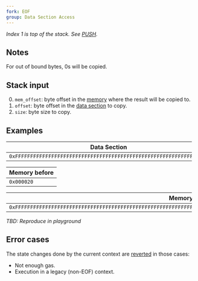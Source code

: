 ```yaml
---
fork: EOF
group: Data Section Access
---
```


*Index 1 is top of the stack. See [PUSH](/#60).*

## Notes

For out of bound bytes, 0s will be copied.

## Stack input

0. `mem_offset`: byte offset in the [memory](/about) where the result will be copied to.
1. `offset`: byte offset in the [data section](/about) to copy.
2. `size`: byte size to copy.

## Examples

| Data Section |
|---------|
| `0xFFFFFFFFFFFFFFFFFFFFFFFFFFFFFFFFFFFFFFFFFFFFFFFFFFFFFFFFFFFFFFFF` |

| Memory before |
|---------|
| `0x000020` |

| Memory after |
|---------------------:|
| `0xFFFFFFFFFFFFFFFFFFFFFFFFFFFFFFFFFFFFFFFFFFFFFFFFFFFFFFFFFFFFFFFF` |

*TBD: Reproduce in playground*

## Error cases

The state changes done by the current context are [reverted](#FD) in those cases:
- Not enough gas.
- Execution in a legacy (non-EOF) context.
